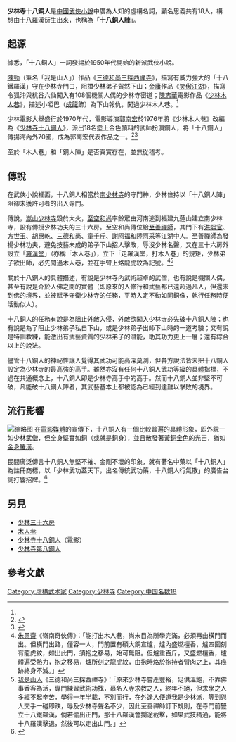 '''少林寺十八銅人'''是[[中國|中國]][[武俠小說|武俠小說]]中廣為人知的虛構名詞，顧名思義共有18人，構想由[[十八羅漢|十八羅漢]]衍生出來，也稱為「'''十八銅人陣'''」。

== 起源 ==
據悉，「十八銅人」一詞發掦於1950年代開始的新派武俠小說。

[[陳勁|陳勁]]（筆名「我是山人」）作品《[[三德和尚三探西禪寺|三德和尚三探西禪寺]]》，描寫有威力強大的「十八鐵羅漢」守在少林寺門口，阻擋少林弟子貿然下山；[[金庸|金庸]]作品《[[笑傲江湖|笑傲江湖]]》，描寫令狐沖與桃谷六仙闖入有108個機關人偶的少林寺密道；[[陳志華|陳志華]]電影作品《[[少林木人巷|少林木人巷]]》，描述小啞巴（[[成龍|成龍]]飾）為下山報仇，闖過少林木人巷。<ref name=emery />

少林電影大舉盛行於1970年代，電影導演[[郭南宏|郭南宏]]於1976年將《少林木人巷》改編為《[[少林寺十八銅人|少林寺十八銅人]]》，派出18名塗上金色顏料的武師扮演銅人，將「十八銅人」傳揚海內外70國，成為郭南宏代表作品之一。<ref>{{cite|url=http://www.khcc.gov.tw/Phone.aspx?ID=$0304&IDK=2&EXEC=D&DATA=36631&AP=$0304_HISTORY-0^$0304_PN-3|title=
【開展】「百變導演郭南宏、十八銅人傳奇電影路」回顧影展暨文物特展正式開展|publisher=高雄市政府文化局}}</ref><ref>{{cite|url=http://media.huayuworld.org/culture/chinese/cul_kungfu/c/4145.htm|title=郭南宏|work=中華武俠文化網|publisher=淡江大學中國文學系|accessdate=2017-10-28|archive-date=2017-10-29|archive-url=https://web.archive.org/web/20171029121122/http://media.huayuworld.org/culture/chinese/cul_kungfu/c/4145.htm|dead-url=no}}</ref>

至於「木人巷」和「銅人陣」是否真實存在，並無從稽考。

== 傳說 ==
在武俠小說裡面，十八銅人相當於[[南少林寺|南少林寺]]的守門神，少林住持以「十八銅人陣」阻卻未獲許可者的出入寺門。

傳說，[[嵩山少林寺|嵩山少林寺]]毀於大火，[[至空和尚|至空和尚]]率餘眾由河南逃到福建九蓮山建立南少林寺，設有傳授少林功夫的三十六房。至空和尚傳位給[[至善禪師|至善禪師]]，其門下有[[洪熙官|洪熙官]]、[[方世玉|方世玉]]、[[胡惠乾|胡惠乾]]、[[三德和尚|三德和尚]]、[[童千斤|童千斤]]、[[謝阿福|謝阿福]]和[[陸阿采|陸阿采]]等江湖中人。至善禪師為發揚少林功夫，避免技藝未成的弟子下山招人擊敗，辱沒少林名聲，又在三十六房外設立「[[羅漢堂|羅漢堂]]」（亦稱「木人巷」），立下「走羅漢堂，打木人巷」的規矩，少林弟子欲出師，必先闖過木人巷，並在手臂上烙龍虎紋為記號。<ref>[[朱愚齋|朱愚齋]]《嶺南奇俠傳》：「能打出木人巷，尚未目為所學完滿，必須再由橫門而出。但橫門出路，僅容一人，門前置有碩大銅宣爐，爐內盛燃檀香，爐四圍刻有龍虎紋，如出此門，須抱之移易，始可無阻。但爐重百斤，又盛燃檀香，爐體遍受熱力，抱之移易，爐所刻之龍虎紋，由抱時烙於抱持者臂肉之上，其痕跡終身不滅。」</ref><ref>[[我是山人|我是山人]]《三德和尚三探西禪寺》：「原來少林寺嘗產豐裕，足供溫飽，不靠佛事香客為活，專門練習武術功找，慕名入寺求教之人，終年不絕，但求學之人多經不起辛苦，學得一年半載，不別而行，在外逢人便道我是少林派，等到與人交手一碰即跌，辱及少林寺聲名不少，因此至善禪師訂下規則，在寺門前豎立十八鐵羅漢，倘若偷出正門，那十八羅漢會攔途截擊，如果武技精通，能將十八羅漢擊退，然後可以走出山門。」</ref>

關於十八銅人的具體描述，有說是少林寺內武術超卓的武僧，也有說是機關人偶，甚至有說是介於人佛之間的實體（即原來的人修行和武藝都已遠超過凡人，但還未到佛的境界，並被賦予守衛少林寺的任務，平時入定不動如同銅像，執行任務時便活動似人）。

十八銅人的任務有說是為阻止外敵入侵，外敵欲闖入少林寺必先破十八銅人陣；也有說是為了阻止少林弟子私自下山，或是少林弟子出師下山時的一道考驗；又有說是特訓教練，能激出有武藝資質的少林弟子的潛能，助其功力更上一層；還有綜合以上的說法。

儘管十八銅人的神祕性讓人覺得其武功可能高深莫測，但各方說法皆未把十八銅人設定為少林寺的最高強的高手。雖然亦沒有任何十八銅人武功等級的具體指標，不過在共通概念上，十八銅人即是少林寺高手中的高手。然而十八銅人並非堅不可破，凡能破十八銅人陣者，其武藝基本上都被認為已經到達難以擊敗的境界。

== 流行影響 ==
[[File:百變導演郭南宏影展3.jpg|缩略图]]
在[[電影|電影]][[媒體|媒體]]的宣傳下，十八銅人有一個比較普遍的具體形象，即外貌一如少林[[武僧|武僧]]，但全身堅實如銅（或就是銅身），並且散發著[[黃銅|黃銅]][[金色|金色]]的光芒，猶如[[羅漢|金身羅漢]]。

民間廣泛傳言十八銅人無堅不摧、金剛不壞的印象，就有著名中藥以「十八銅人」為註冊商標，以「少林武功蓋天下，出名傳統武功藥，十八銅人行氣散」的廣告台詞打響招牌。<ref name=emery>{{cite|title=從傳說到電影：少林銅人與郭南宏的武俠世界|publisher=高雄市電影館|author=EMERY|date=2016-05-09|quote=「少林銅人陣」是一種廣泛流行的民間傳說。金鋼不壞的銅人，並且代表了一種剛猛強健的身體意象，以至於著名的中藥產品都要以此為註冊商標，在電視上大打廣告。}}</ref>

== 另見 ==
* [[少林三十六房|少林三十六房]]
* [[木人巷|木人巷]]
* [[少林寺十八銅人|少林寺十八銅人]]（電影）
* [[少林寺第八銅人|少林寺第八銅人]]

== 參考文獻 ==
{{reflist}}

{{少林寺}}

[[Category:虛構武术家|Category:虛構武术家]]
[[Category:少林寺|Category:少林寺]]
[[Category:中国名数18|Category:中国名数18]]